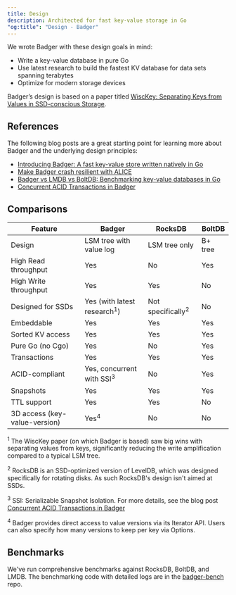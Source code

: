 ```yaml
---
title: Design
description: Architected for fast key-value storage in Go
"og:title": "Design - Badger"
---
```


We wrote Badger with these design goals in mind:

- Write a key-value database in pure Go
- Use latest research to build the fastest KV database for data sets spanning
  terabytes
- Optimize for modern storage devices

Badger’s design is based on a paper titled
[WiscKey: Separating Keys from Values in SSD-conscious Storage](https://www.usenix.org/system/files/conference/fast16/fast16-papers-lu.pdf).

## References

The following blog posts are a great starting point for learning more about
Badger and the underlying design principles:

- [Introducing Badger: A fast key-value store written natively in Go](https://dgraph.io/blog/post/badger/)
- [Make Badger crash resilient with ALICE](https://dgraph.io/blog/post/alice/)
- [Badger vs LMDB vs BoltDB: Benchmarking key-value databases in Go](https://dgraph.io/blog/post/badger-lmdb-boltdb/)
- [Concurrent ACID Transactions in Badger](https://dgraph.io/blog/post/badger-txn/)

## Comparisons

| Feature                       | Badger                                 | RocksDB                      | BoltDB  |
| ----------------------------- | -------------------------------------- | ---------------------------- | ------- |
| Design                        | LSM tree with value log                | LSM tree only                | B+ tree |
| High Read throughput          | Yes                                    | No                           | Yes     |
| High Write throughput         | Yes                                    | Yes                          | No      |
| Designed for SSDs             | Yes (with latest research<sup>1</sup>) | Not specifically<sup>2</sup> | No      |
| Embeddable                    | Yes                                    | Yes                          | Yes     |
| Sorted KV access              | Yes                                    | Yes                          | Yes     |
| Pure Go (no Cgo)              | Yes                                    | No                           | Yes     |
| Transactions                  | Yes                                    | Yes                          | Yes     |
| ACID-compliant                | Yes, concurrent with SSI<sup>3</sup>   | No                           | Yes     |
| Snapshots                     | Yes                                    | Yes                          | Yes     |
| TTL support                   | Yes                                    | Yes                          | No      |
| 3D access (key-value-version) | Yes<sup>4</sup>                        | No                           | No      |

<sup>1</sup> The WiscKey paper (on which Badger is based) saw big wins with
separating values from keys, significantly reducing the write amplification
compared to a typical LSM tree.

<sup>2</sup> RocksDB is an SSD-optimized version of LevelDB, which was designed
specifically for rotating disks. As such RocksDB's design isn't aimed at SSDs.

<sup>3</sup> SSI: Serializable Snapshot Isolation. For more details, see the
blog post [Concurrent ACID Transactions in
Badger](https://dgraph.io/blog/post/badger-txn/)

<sup>4</sup> Badger provides direct access to value versions via its Iterator
API. Users can also specify how many versions to keep per key via Options.

## Benchmarks

We've run comprehensive benchmarks against RocksDB, BoltDB, and LMDB. The
benchmarking code with detailed logs are in the
[badger-bench](https://github.com/dgraph-io/badger-bench) repo.
